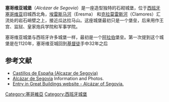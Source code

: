 {{Infobox building
|name              = 塞哥维亚城堡
|native_building_name = Alcázar de Segovia
|image             = View of the Alcazar, Segovia.jpg
|caption           = 塞哥维亚城堡
|map_type          = 
|latitude          = 
|longitude         = 
|location_town     = [[塞哥维亚|塞哥维亚]]
|location_country  = [[西班牙|西班牙]]
|architect         = 
|client            = 
|engineer          = 
|construction_start_date = 1120年
|date_demolished   =
|cost              = 
|structural_system =
|owner             = 
|style             = 中世纪
|size              = 
}}

'''塞哥维亚城堡'''（''Alcázar de Segovia''）是一座造型独特的石砌城堡，位于[[西班牙|西班牙]][[塞哥维亚|塞哥维亚]]旧城西北角，[[埃雷斯马河|埃雷斯马河]]（Eresma） 和[[克拉莫雷斯河|克拉莫雷斯河]]（Clamores）汇流处的岩石峭壁之上，接近瓜达拉马山。这座城堡最初只是一个堡垒，后来用作王宫、监狱、皇家炮兵学院和军事学院。

塞哥维亚城堡与西班牙许多城堡一样，最初是一个[[阿拉伯|阿拉伯]]堡垒。第一次提到这个城堡是在1120年，塞哥维亚城回到[[基督徒|基督徒]]手中32年之后

==参考文献==
{{reflist}}
{{commonscat-inline}}
* [http://www.castillos-de-espana.com/categories.php?cat_id=145 Castillos de España (Alcazar de Segovia)] {{Wayback|url=http://www.castillos-de-espana.com/categories.php?cat_id=145 |date=20150923200757 }}
* [http://www.feelmadrid.com/segovia.html Alcázar de Segovia] {{Wayback|url=http://www.feelmadrid.com/segovia.html |date=20141017105711 }} Information and Photos.
* [https://web.archive.org/web/20080509060811/http://www.greatbuildings.com/buildings/The_Alcazar.html Entry in Great Buildings website - Alcázar of Segovia.]

{{coord|40|57|09|N|4|07|58|W|display=title|region:ES-CL_type:landmark_source:dewiki}}

[[Category:塞哥維亞|Category:塞哥維亞]]
[[Category:西班牙城堡|Category:西班牙城堡]]